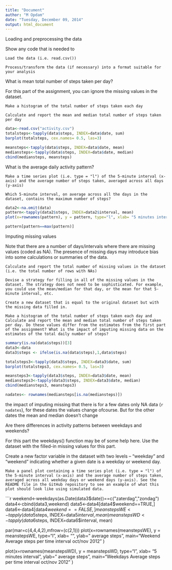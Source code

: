 ```yaml
---
title: "Document"
author: "M Opdam"
date: "Tuesday, December 09, 2014"
output: html_document
---
```


Loading and preprocessing the data

Show any code that is needed to

    Load the data (i.e. read.csv())

    Process/transform the data (if necessary) into a format suitable for your analysis

What is mean total number of steps taken per day?

For this part of the assignment, you can ignore the missing values in the dataset.

    Make a histogram of the total number of steps taken each day

    Calculate and report the mean and median total number of steps taken per day


```r
data<-read.csv("activity.csv")
totalsteps<-tapply(data$steps, INDEX=data$date, sum)
barplot(totalsteps, cex.names= 0.5, las=3)

meansteps<-tapply(data$steps, INDEX=data$date, mean)
mediansteps<-tapply(data$steps, INDEX=data$date, median)
cbind(mediansteps, meansteps)
```

What is the average daily activity pattern?

    Make a time series plot (i.e. type = "l") of the 5-minute interval (x-axis) and the average number of steps taken, averaged across all days (y-axis)

    Which 5-minute interval, on average across all the days in the dataset, contains the maximum number of steps?


```r

data2<-na.omit(data)
pattern<-tapply(data2$steps, INDEX=data2$interval, mean)
plot(x=rownames(pattern), y = pattern, type="l", xlab= "5 minutes interval", ylab=" average steps", main="Average steps per time interval oct/nov 2012" )

pattern[pattern==max(pattern)]

```

Imputing missing values

Note that there are a number of days/intervals where there are missing values (coded as NA). The presence of missing days may introduce bias into some calculations or summaries of the data.

    Calculate and report the total number of missing values in the dataset (i.e. the total number of rows with NAs)

    Devise a strategy for filling in all of the missing values in the dataset. The strategy does not need to be sophisticated. For example, you could use the mean/median for that day, or the mean for that 5-minute interval, etc.

    Create a new dataset that is equal to the original dataset but with the missing data filled in.

    Make a histogram of the total number of steps taken each day and Calculate and report the mean and median total number of steps taken per day. Do these values differ from the estimates from the first part of the assignment? What is the impact of imputing missing data on the estimates of the total daily number of steps?

```r
summary(is.na(data$steps))[3]
data3<-data
data3$steps <- ifelse(is.na(data$steps),1,data$steps)

totalsteps3<-tapply(data3$steps, INDEX=data3$date, sum)
barplot(totalsteps3, cex.names= 0.5, las=3)

meansteps3<-tapply(data3$steps, INDEX=data3$date, mean)
mediansteps3<-tapply(data3$steps, INDEX=data3$date, median)
cbind(mediansteps3, meansteps3)
```

```r
nadates<- rownames(mediansteps[is.na(mediansteps)])
```

the impact of imputing missing that there is for a few dates only NA data (`r nadates`), for these dates the values change ofcourse. But for the other dates the mean and median doesn't change

Are there differences in activity patterns between weekdays and weekends?

For this part the weekdays() function may be of some help here. Use the dataset with the filled-in missing values for this part.


Create a new factor variable in the dataset with two levels – “weekday” and “weekend” indicating whether a given date is a weekday or weekend day.

    Make a panel plot containing a time series plot (i.e. type = "l") of the 5-minute interval (x-axis) and the average number of steps taken, averaged across all weekday days or weekend days (y-axis). See the README file in the GitHub repository to see an example of what this plot should look like using simulated data.

```r
weekend<-weekdays(as.Date(data3$date))==c("zaterdag","zondag")
data4<-cbind(data3,weekend)
data5<-data4[data4$weekend==TRUE,]
data6<-data4[data4$weekend==FALSE,]
meanstepsWE<-tapply(data5$steps, INDEX=data5$interval, mean)
meanstepsWD<-tapply(data6$steps, INDEX=data6$interval, mean)

par(mar=c(4,4,4,2),mfrow=(c(2,1)))
plot(x=rownames(meanstepsWE), y = meanstepsWE, type="l", xlab= "", ylab=" average steps", main="Weekend Average steps per time interval oct/nov 2012" )

plot(x=rownames(meanstepsWD), y = meanstepsWD, type="l", xlab= "5 minutes interval", ylab=" average steps", main="Weekdays Average steps per time interval oct/nov 2012" )
